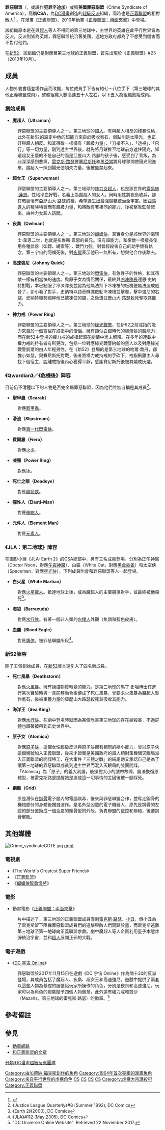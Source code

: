 {{noteTA
|G1=美國漫畫
}}
{{Infobox comics organization
|name=罪惡聯盟
|image=3302340-justl cv26 w4s7iuzji7 .jpg
|imagesize=
|caption=《罪惡聯盟》（vol. 2）#24（2013年12月）<br>藝術家為[[吉姆·李|吉姆·李]]和Scott Williams
|publisher=[[DC漫畫|DC漫畫]]
|debut=過去的罪惡聯盟：<br>《美國正義聯盟》（vol. 1）#29（1964年8月）<br>現在的罪惡聯盟：<br>《Earth 2》（1999年）<br>公會：<br>《52 Week 52》（2006年）
|creators=[[加德纳·福克斯|加德纳·福克斯]]（作家）<br> [[Mike_Sekowsky|Mike Sekowsky]]（藝術家）
|base=The Panopticon<br> The Flying Fortress
|members=魔超人<br>夜梟<br>超女王<br>高速強尼<br>權力戒
|}}
'''罪惡聯盟'''（{{lang-en|Crime Syndicate}}，或譯作'''犯罪辛迪加'''）或稱'''美國罪惡聯盟'''（Crime Syndicate of America），簡稱'''CSA'''，為[[DC漫畫|DC漫畫]]創造的[[超級反派|超級反派]]組織，同時也是[[正義聯盟|正義聯盟]]的相對敵人<ref name="dc-ency">{{Citation | last = Greenberger | first = Robert | author-link = Robert Greenberger | contribution = Crime Syndicate | editor-last = Dougall  | editor-first = Alastair  | title = The DC Comics Encyclopedia  | page = 89  | publisher = [[Dorling_Kindersley|Dorling Kindersley]]  | place = New York  | year = 2008 | isbn = 0-7566-4119-5 | oclc = 213309017}}</ref> 。在漫畫《正義聯盟》、2010年動畫《[[正義聯盟：兩面夾擊|正義聯盟：兩面夾擊]]》中登場。

該組織原本是在與[[超人|超人]]等人不相同的第三地球中，主世界的英雄在此平行世界皆為反派，反派則皆為英雄，罪惡聯盟統治著美國，連地方政府都為了不想受到傷害而不對付他們。

在[[新52|新52]]，該組織仍是對應著第三地球的正義聯盟，首先出現於《正義聯盟》#23（2013年10月）。

== 成員 ==
人物外貌會隨登場作品而改變，每位成員手下皆有約七～八位手下（第三地球的其他正義聯盟成員），整體組織人數高達五十人左右，以下五人為組織創始成員。

=== 創始成員 ===
*'''魔超人（Ultraman）'''
: 罪惡聯盟的主要領導人之一。第三地球的[[超人|超人]]。有與超人相反的殘暴性格，此外在新52的設定中他的超能力來自於吸收氪石，弱點則是太陽光，也正好與超人相反。和其宿敵一樣擁有「超級力量」、「刀槍不入」、「透視」、「飛行」等一切力量，剛到達主世界後，就先將月球推至地球前方遮住陽光，知道超女王懷的不是自己的而是亞歷山大·路瑟的孩子後，感受到了背叛，為此深深感到悲痛，[[雷克斯·路瑟|雷克斯·路瑟]]要[[塞尼斯托|塞尼斯托]]和[[黑亞當|黑亞當]]將月球移開使陽光照進來，魔超人一照到陽光便頓失力量，後被監禁起來。



*'''超女王（Superwoman）'''
: 罪惡聯盟的主要領導人之一。第三地球的[[神奇女俠|神力女超人]]，也是該世界的[[露易絲·蓮恩|露易絲·蓮恩]]。性格冷血好戰，名義上為魔超人的女人，同時用性將夜梟收兵，卻在暗裏懷有亞歷山大·路瑟的種，希望誕生出最強魔嬰統治全宇宙。因[[亞馬遜人|亞馬遜人]]的種族特質而有超級力量，和宿敵有著相同的能力，後被擊敗監禁起來，由神力女超人訊問。



*'''夜梟（Owlman）'''
: 罪惡聯盟的主要領導人之一。第三地球的[[蝙蝠俠|蝙蝠俠]]，真實身分是該世界的湯瑪士·韋恩二世，也就是布魯斯·韋恩的長兄。沒有超能力，和宿敵一樣擅長使用各種武器（如鏢、繩索等），戰鬥力強。對曾經殺害自己的助手懷有執念，第三宇宙的阿福死後，對[[夜翼|夜翼]]表示他已一無所有，想與他合作後離去。


*'''高速強尼（Johnny Quick）'''
: 罪惡聯盟的主要領導人之一。第三地球的[[華利·威斯特|閃電俠]]。有急性子的性格，和其宿敵一樣有相當快的速度。與原子女為情侶關係，最終與[[冷凍隊長|冷凍隊長]]連恩·史納特對戰，本已制服了冷凍隊長並認為他無法扣下冷凍槍的板機便無法造成威脅了，卻小看了對手，史納特以語音辨識啟動冷凍槍並擊發，擊中強尼的右腿，史納特順勢踢碎他已被凍住的腿，之後遭亞歷山大·路瑟殺死奪取其能力。

*'''神力戒（Power Ring）'''
: 罪惡聯盟的主要領導人之一。第三地球的[[綠光戰警|綠光戰警]]，在新52之前戒指的能力來自於一個寄宿在戒指中的僧侶，擁有類似白銀時代的綠燈俠的超能力，而在新52中登場的權力戒的戒指起源在劇情中尚未解釋。在多年的連載中權力戒的持有者有所更改，包括一位對應綠光戰警約翰的黑人以及對應綠光戰警凱爾的白人年輕男性，在《新52》登場的是第三地球的哈爾·喬丹，卻膽小如鼠，與賽尼斯托對戰，後者將權力戒持戒的手砍下，戒指飛離主人尋找下個宿主，脫離戒指後內心獲得平靜，感謝賽尼斯托後被其燒成灰燼。



=== 《Qwardian》／《危機後》陣容  ===
目前仍不清楚以下的人物是否完全屬罪惡聯盟，因為他們並無自稱是其成員<ref>《Justice League Quarterly》#8 (Summer 1992), DC Comics</ref>。
*'''聖甲蟲（Scarab）'''
: 對應[[泰德·科爾德|藍甲蟲]]。

*'''滑流（Slipstream）'''
: 對應[[傑·加里克|第一代閃電俠]]。

*'''費爾羅（Fiero）'''
: 對應[[火炎_(漫畫)|火炎]]。

*'''凍殤（Power Ring）'''
: 對應[[冰_(漫畫)|冰]]。

*'''死亡之眼（Deadeye）'''
: 對應[[綠箭俠|綠箭俠]]。

*'''彈性人（Elasti-Man）'''
: 對應[[伸縮人|伸縮人]]。

*'''元件人（Element Man）'''
: 對應[[元素人|元素人]]。

=== 《JLA：第二地球》陣容  ===
在圖形小說《JLA: Earth 2》的CSA總部中，另有三名成員登場，分別為正午神醫（Doctor Noon，對應[[午夜神醫|午夜神醫]]）、白貓（White Cat，對應[[黑金絲雀|黑金絲雀]]）和太空俠（Spaceman，對應[[星光俠|星光俠]]）。下列成員則會和罪惡聯盟等人一起登場。

*'''白火星（White Martian）'''
: 對應[[火星獵人|火星獵人]]。抵達地球上後，成為魔超人的主要競爭對手，並最終被他殺死<ref>《Earth 2》(2000), DC Comics</ref>。

*'''海狼（Barracuda）'''
: 對應[[水行俠|水行俠]]。有著一個非人類的[[水棲人|水棲人]]外觀（魚頭和藍色皮膚）。

*'''血鷹（Blood Eagle）'''
: 對應[[鷹俠_(漫畫)|鷹俠]]。被罪惡聯盟所殺<ref>《JLA》#112 (May 2005), DC Comics</ref>。

=== 新52陣容  ===
除了五個創始成員，在[[新52|新52]]版本還引入了四名新成員。
*'''死亡風暴（Deathstorm）'''
: 對應[[火風暴_(漫畫)|火風暴]]。擁有操控物質轉變的能力。是第三地球的馬丁·史坦博士在進行某次實驗時與一具屍體融合後便成了死亡風暴，曾要求火風暴為魔超人製作氪石，後被重獲力量的亞歷山大路瑟殺死並吸收其能力。

*'''海洋王（Sea King）'''
: 對應[[水行俠|水行俠]]。在劇中登場時就因為某個危害第三地球的存在給殺害，不過屍體也跟著被帶到正史世界中。

*'''原子女（Atomica）'''
: 對應[[原子俠|原子俠]]，這個女性超級反派與原子俠擁有相同的縮小能力。曾以原子俠這個稱號加入正義聯盟，後來才證實是美國政府的超人類對策機關天眼局派入正義聯盟的間諜特工，在大事件「三體之戰」的結尾她又承認自己是為了讓第三地球的罪惡聯盟成員到達主世界而混入天眼局的雙面間諜。「Atomica」為「原子」的義大利語，後操控大小的腰帶故障，無法恢復原體型，被雷克斯路瑟提醒她是造成這一切事情的主因後被一腳踩死。

*'''鋼骸（Grid）'''
: 原是潛伏在[[鋼骨_(漫畫)|鋼骨]]電子腦內的電腦病毒，後來與罪惡聯盟合作，並奪走鋼骨的機械部分的身體後獨自運作。是名外型凶惡的電子機器人，原先是鋼骨的左臉的部分置換成一個金屬的頭骨型的外殼，負責聯盟的監控和聯絡，後遭鋼骨擊敗。


== 其他媒體 ==
[[File:Crime_syndicateCOTE.jpg|thumb]]
[[檔案:DCUO_Crime_Syndicate.jpg|right]]
=== 電視劇  ===
*《The World's Greatest Super Friends》
*《[[正義聯盟_(動畫)|正義聯盟]]》
*《[[蝙蝠俠智勇悍將|蝙蝠俠智勇悍將]]》

=== 電影  ===
*動畫電影《[[正義聯盟：兩面夾擊|正義聯盟：兩面夾擊]]》
:片中描述了，第三地球的正義聯盟成員僅剩[[雷克斯·路瑟|雷克斯·路瑟]]、[[小丑_(漫畫)|小丑]]，但小丑為了雷克斯留下阻擋罪惡聯盟成員們的追擊與敵人們同歸於盡，而雷克斯逃離第三地球至第一地球向正義聯盟求救。劇中魔超人等人企圖利用量子本態炸彈統治宇宙，並和[[超人|超人]]展開正邪的大戰。

===電子遊戲===
*《[[DC_宇宙_Online|DC 宇宙 Online]]》
:罪惡聯盟於2017年11月15日在遊戲《DC 宇宙 Online》作為關卡30的反派登場，其成員包括了魔超人、夜梟、超女王和高速強尼。遊戲中提供了兩套以這些人物為基礎的服裝給玩家所操作的角色，分別是夜梟和高速強尼。玩家可以為角色的服裝賦予四個人物徽章，此外還有權力戒和贊沙（Mazahs，第三地球的雷克斯·路瑟）的徽章。<ref>"DC Universe Online Website". Retrieved 22 November 2017.</ref>

== 參考備註 ==
{{reflist|colwidth=35em}}

== 參見 ==
* [http://www.worldsfinestonline.com/ 動畫網路] {{Wayback|url=http://www.worldsfinestonline.com/ |date=20180612185006 }}
* [https://web.archive.org/web/20130217020729/http://jl.toonzone.net/episode18/episode18.htm 和正義聯盟的文章]

{{正义联盟}}
{{DEFAULTSORT:Crime Syndicate}}

[[Category:由加德納·福克斯創作的角色|Category:由加德納·福克斯創作的角色]]
[[Category:1964年首次亮相的漫畫角色|Category:1964年首次亮相的漫畫角色]]
[[Category:來自平行世界的虛構角色|Category:來自平行世界的虛構角色]]
[[Category:DC漫画作品|CS]]
[[Category:虛構組織|CS]]
[[Category:虛構犯罪組織|CS]]
[[Category:虛構獨裁者|CS]]
[[Category:虛構大宗謀殺犯|Category:虛構大宗謀殺犯]]
[[Category:正義聯盟|Category:正義聯盟]]
[[分類:DC漫畫超級反派團隊|分類:DC漫畫超級反派團隊]]